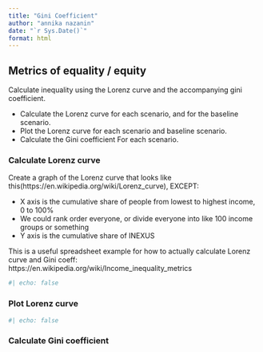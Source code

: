 ```yaml
---
title: "Gini Coefficient"
author: "annika nazanin"
date: "`r Sys.Date()`"
format: html
---
```


## Metrics of equality / equity

Calculate inequality using the Lorenz curve and the accompanying gini coefficient.

-   Calculate the Lorenz curve for each scenario, and for the baseline scenario.
-   Plot the Lorenz curve for each scenario and baseline scenario.
-   Calculate the Gini coefficient For each scenario.

### Calculate Lorenz curve

Create a graph of the Lorenz curve that looks like
this(https://en.wikipedia.org/wiki/Lorenz_curve), EXCEPT:

-   X axis is the cumulative share of people from lowest to highest income, 0 to
    100%
-   We could rank order everyone, or divide everyone into like 100 income groups
    or something
-   Y axis is the cumulative share of INEXUS

This is a useful spreadsheet example for how to actually calculate Lorenz curve
and Gini coeff: https://en.wikipedia.org/wiki/Income_inequality_metrics

```r
#| echo: false

```

### Plot Lorenz curve

```r
#| echo: false

```

### Calculate Gini coefficient

```r

```
